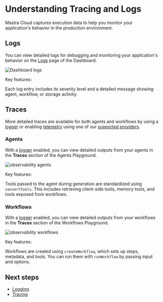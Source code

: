 
# Understanding Tracing and Logs

Mastra Cloud captures execution data to help you monitor your application's behavior in the production environment.

<MastraCloudCallout />

## Logs

You can view detailed logs for debugging and monitoring your application's behavior on the [Logs](/docs/mastra-cloud/dashboard#logs) page of the Dashboard.

![Dashboard logs](/image/mastra-cloud/mastra-cloud-dashboard-logs.jpg)

Key features:

Each log entry includes its severity level and a detailed message showing agent, workflow, or storage activity.

## Traces

More detailed traces are available for both agents and workflows by using a [logger](/docs/observability/logging) or enabling [telemetry](/docs/observability/tracing) using one of our [supported providers](/reference/observability/providers).

### Agents

With a [logger](/docs/observability/logging) enabled, you can view detailed outputs from your agents in the **Traces** section of the Agents Playground.

![observability agents](/image/mastra-cloud/mastra-cloud-observability-agents.jpg)

Key features:

Tools passed to the agent during generation are standardized using `convertTools`. This includes retrieving client-side tools, memory tools, and tools exposed from workflows.


### Workflows

With a [logger](/docs/observability/logging) enabled, you can view detailed outputs from your workflows in the **Traces** section of the Workflows Playground.

![observability workflows](/image/mastra-cloud/mastra-cloud-observability-workflows.jpg)

Key features:

Workflows are created using `createWorkflow`, which sets up steps, metadata, and tools. You can run them with `runWorkflow` by passing input and options.

## Next steps

- [Logging](/docs/observability/logging)
- [Tracing](/docs/observability/tracing)